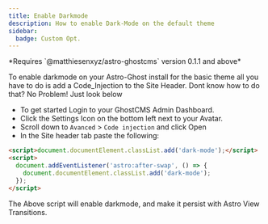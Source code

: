 ```yaml
---
title: Enable Darkmode
description: How to enable Dark-Mode on the default theme
sidebar:
  badge: Custom Opt.
---
```


<Aside type="caution" title="Warning!">
*Requires `@matthiesenxyz/astro-ghostcms` version 0.1.1 and above*
</Aside>

To enable darkmode on your Astro-Ghost install for the basic theme all you have to do is add a Code_Injection to the Site Header.  Dont know how to do that?  No Problem!  Just look below

- To get started Login to your GhostCMS Admin Dashboard.
- Click the Settings Icon on the bottom left next to your Avatar.
- Scroll down to `Avanced` > `Code injection` and click Open
- In the Site header tab paste the following:

```html
<script>document.documentElement.classList.add('dark-mode');</script>
<script>
  document.addEventListener('astro:after-swap', () => {
    document.documentElement.classList.add('dark-mode');
  });
</script>
```

The Above script will enable darkmode, and make it persist with Astro View Transitions.